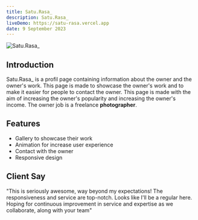 ```yaml
---
title: Satu.Rasa_
description: Satu.Rasa_
liveDemo: https://satu-rasa.vercel.app
date: 9 September 2023
---
```


![Satu.Rasa_](/assets/images/satu-rasa.png)

## Introduction

Satu.Rasa\_ is a profil page containing information about the owner and the owner's work. This page is made to showcase the owner's work and to make it easier for people to contact the owner. This page is made with the aim of increasing the owner's popularity and increasing the owner's income. The owner job is a freelance <b>photographer</b>.

## Features

- Gallery to showcase their work
- Animation for increase user experience
- Contact with the owner
- Responsive design

## Client Say

"This is seriously awesome, way beyond my expectations! The responsiveness and service are top-notch. Looks like I'll be a regular here. Hoping for continuous improvement in service and expertise as we collaborate, along with your team"
